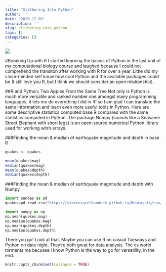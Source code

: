 ```yaml
---
title: "Slithering Into Python"
author: ''
date: '2020-12-09'
description: ''
slug: slithering-into-python
tags: []
categories: []
---
```

![](/post/2020-12-09-slithering-into-python_files/skep.jpg)

#Breaking Up with R
I started learning the basics of Python in the last unit of my computational biology course and laughed because I could not comprehend the transiton after working with R for over a year. Little did my close-minded self know how cool Python and the available packages could be (I still love you R, but I think we should consider an open relationship). 

##R and Python; Two Apples From the Same Tree
Not only is Python is much more versatile and ranked number one amongst many programming languages, it lets me do everything I did in R! so I am glad I can translate the same information and learn even more useful tools in Python.
Here are some descriptive statistics computed base R compared with the same statistics computed in Python. The package Numpy (sounds like a Seasame Street Elephant with short legs) is an open-source numerical Python library used for working witrh arrays. 

###Finding the mean & median of earthquake magnitude and depth in base R
```r
quakes <- quakes

mean(quakes$mag)
median(quakes$mag)
mean(quakes$depth)
median(quakes$depth)

```

###Finding the mean & median of earthquake magnitude and depth with Numpy
```python
import pandas as pd
quakes=pd.read_csv("https://vincentarelbundock.github.io/Rdatasets/csv/datasets/quakes.csv",index_col=0)

import numpy as np
np.mean(quakes.mag)
np.median(quakes.mag)
np.mean(quakes.depth)
np.median(quakes.depth)
```

There you go! Look at that. Maybe you can use R on casual Tuesdays and Python on date night. They're both great for data analysis. The cs world torments me becuase I know Python is the way to go for versatility, in the end. 

```r
knitr::opts_chunk$set(collapse = TRUE)
```